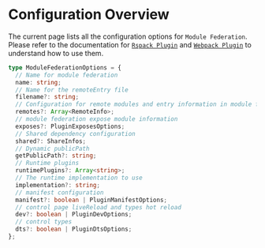 # Configuration Overview

The current page lists all the configuration options for `Module Federation`. Please refer to the documentation for [`Rspack Plugin`](../guide/basic/rspack) and [`Webpack Plugin`](../guide/basic/webpack) to understand how to use them.

```ts
type ModuleFederationOptions = {
  // Name for module federation
  name: string;
  // Name for the remoteEntry file
  filename?: string;
  // Configuration for remote modules and entry information in module federation
  remotes?: Array<RemoteInfo>;
  // module federation expose module information
  exposes?: PluginExposesOptions;
  // Shared dependency configuration
  shared?: ShareInfos;
  // Dynamic publicPath
  getPublicPath?: string;
  // Runtime plugins
  runtimePlugins?: Array<string>;
  // The runtime implementation to use
  implementation?: string;
  // manifest configuration
  manifest?: boolean | PluginManifestOptions;
  // control page liveReload and types hot reload
  dev?: boolean | PluginDevOptions;
  // control types
  dts?: boolean | PluginDtsOptions;
};
```
